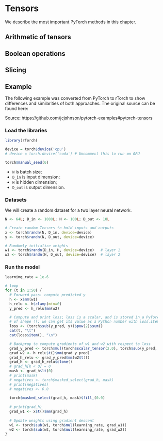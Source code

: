 # Tensors

We describe the most important PyTorch methods in this chapter.

## Arithmetic of tensors

## Boolean operations

## Slicing




## Example
The following example was converted from PyTorch to rTorch to show differences and similarities of both approaches. The original source can be found here:

Source: https://github.com/jcjohnson/pytorch-examples#pytorch-tensors

### Load the libraries

```r
library(rTorch)

device = torch$device('cpu')
# device = torch.device('cuda') # Uncomment this to run on GPU

torch$manual_seed(0)
```


* `N` is batch size; 
* `D_in` is input dimension;
* `H` is hidden dimension; 
* `D_out` is output dimension.
 
### Datasets 
We will create a random dataset for a two layer neural network.

```r
N <- 64L; D_in <- 1000L; H <- 100L; D_out <- 10L

# Create random Tensors to hold inputs and outputs
x <- torch$randn(N, D_in, device=device)
y <- torch$randn(N, D_out, device=device)
```


```r
# Randomly initialize weights
w1 <- torch$randn(D_in, H, device=device)   # layer 1
w2 <- torch$randn(H, D_out, device=device)  # layer 2
```

### Run the model

```r
learning_rate = 1e-6

# loop
for (t in 1:50) {
  # Forward pass: compute predicted y
  h <- x$mm(w1)
  h_relu <- h$clamp(min=0)
  y_pred <- h_relu$mm(w2)

  # Compute and print loss; loss is a scalar, and is stored in a PyTorch Tensor
  # of shape (); we can get its value as a Python number with loss.item().
  loss <- (torch$sub(y_pred, y))$pow(2)$sum()
  cat(t, "\t")
  cat(loss$item(), "\n")

  # Backprop to compute gradients of w1 and w2 with respect to loss
  grad_y_pred <- torch$mul(torch$scalar_tensor(2.0), torch$sub(y_pred, y))
  grad_w2 <- h_relu$t()$mm(grad_y_pred)
  grad_h_relu <- grad_y_pred$mm(w2$t())
  grad_h <- grad_h_relu$clone()
  # grad_h[h < 0] = 0
  mask <- grad_h$lt(0)
  # print(mask)
  # negatives <- torch$masked_select(grad_h, mask)
  # print(negatives)
  # negatives <- 0.0
  
  torch$masked_select(grad_h, mask)$fill_(0.0)
  
  # print(grad_h)
  grad_w1 <- x$t()$mm(grad_h)
   
  # Update weights using gradient descent
  w1 <- torch$sub(w1, torch$mul(learning_rate, grad_w1))
  w2 <- torch$sub(w2, torch$mul(learning_rate, grad_w2))
}  
```